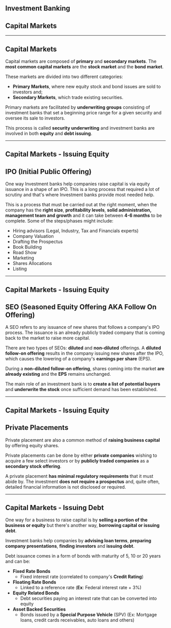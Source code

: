 <Section>

<Cover>

# Investment Banking
## Capital Markets

</Cover>

---

# Capital Markets

Capital markets are composed of __primary__ and __secondary markets__. 
The __most common capital markets__ are the __stock market__ and the __bond market__.

These markets are divided into two different categories:
- __Primary Markets__, where new equity stock and bond issues are sold to investors 
and;
- __Secondary Markets__, which trade existing securities. 


Primary markets are facilitated by __underwriting groups__ consisting of investment banks 
that set a beginning price range for a given security and oversee its sale to investors. 

This process is called __security underwriting__ and 
investment banks are involved in both __equity__ and __debt issuing__.


---

# Capital Markets - Issuing Equity

## __IPO (Initial Public Offering)__ 

One way Investment banks help companies raise capital is via equity issuance in a shape of an IPO.
This is a long process that required a lot of scrutiny and that's where Investment banks provide most needed help.

This is a process that must be carried out at the right moment, 
when the company has the __right size__, __profitability levels__, __solid administration, management team and growth__ and 
it can take between __4-6 months__ to be complete. Some of the steps/phases might include:

- Hiring advisors (Legal, Industry, Tax and Financials experts)
- Company Valuation
- Drafting the Prospectus
- Book Building
- Road Show
- Marketing
- Shares Allocations
- Listing

--- 

# Capital Markets - Issuing Equity

## SEO (Seasoned Equity Offering AKA Follow On Offering)

A SEO refers to any issuance of new shares that follows a company's IPO process.
The issuance is an already publicly traded company that is coming back to the market to raise more capital.

There are two types of SEOs: __diluted__ and __non-diluted__ offerings. 
A __diluted follow-on offering__ results in the company issuing new shares after the IPO, 
which causes the lowering of a company's __earnings per share__ (EPS).

During a __non-diluted follow-on offering__, shares coming into the market 
__are already existing__ and the __EPS__ remains unchanged.

The main role of an investment bank is to __create a list of potential buyers__ and __underwrite 
the stock__ once sufficient demand has been established.

--- 

# Capital Markets - Issuing Equity

## Private Placements

Private placement are also a common method of __raising business capital__ by offering equity shares. 

Private placements can be done by either __private companies__ wishing to acquire a few select 
investors or by __publicly traded companies__ as a __secondary stock offering__.

A private placement __has minimal regulatory requirements__ that it must abide by. 
The investment __does not require a prospectus__ and, quite often, detailed financial information is not disclosed or required.

---

# Capital Markets - Issuing Debt

One way for a business to raise capital is by __selling a portion of the business or 
equity__ but there's another way, __borrowing capital or issuing debt__.

Investment banks help companies by __advising loan terms__, __preparing company presentations__, __finding investors__ and __issuing debt__.

Debt issuance comes in a form of bonds with maturity of 5, 10 or 20 years and can be:
- __Fixed Rate Bonds__
  - Fixed interest rate (correlated to company's __Credit Rating__)
- __Floating Rate Bonds__
  - Linked to a reference rate (__Ex__: Federal interest rate + 3%)
- __Equity Related Bonds__
  - Debt securities paying an interest rate that can be converted into equity
- __Asset Backed Securities__
  - Bonds issued by a __Special Purpose Vehicle__ (SPV) (Ex: Mortgage loans, credit cards receivables, auto loans and others)

</Section>
